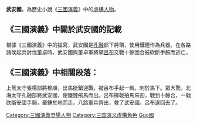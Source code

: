 {{In-universe}}
'''武安國'''，為歷史小說《[[三國演義|三國演義]]》中的[[虛構人物|虛構人物]]。

== 《三國演義》中關於武安國的記載 ==

根據《三國演義》中的描寫，武安國是[[孔融|孔融]]部下將領，使用鐵錘作為兵器。在各路諸侯起兵討伐[[董卓|董卓]]時，武安國與董卓軍將領[[呂布|呂布]]交戰十餘回合被砍斷手腕而逃亡。

==《三國演義》中相關段落：==

上黨太守張楊部將穆順，出馬挺鎗迎戰，被呂布手起一戟，刺於馬下。眾大驚。北海太守孔融部將武安國，使鐵錘飛馬而出。呂布揮戟拍馬來迎。戰到十餘合，一戟砍斷安國手腕，棄錘於地而走。八路軍兵齊出，救了武安國。呂布退回去了。

{{DEFAULTSORT:Wuan武安國}}
[[Category:三國演義登場人物|Category:三國演義登場人物]]
[[Category:三国演义虛構角色|Category:三国演义虛構角色]]
[[Category:武安姓|Guo國]]